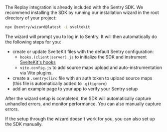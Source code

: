 The Replay integration is already included with the Sentry SDK. We recommend installing the SDK by running our installation wizard in the root directory of your project:

```bash
npx @sentry/wizard@latest -i sveltekit
```

The wizard will prompt you to log in to Sentry. It will then automatically do the following steps for you:

- create or update SvelteKit files with the default Sentry configuration:
  - `hooks.(client|server).js` to initialize the SDK and instrument [SvelteKit's hooks](https://kit.svelte.dev/docs/hooks)
  - `vite.config.js` to add source maps upload and auto-instrumentation via Vite plugins.
- create a `.sentryclirc` file with an auth token to upload source maps (this file is automatically added to `.gitignore`)
- add an example page to your app to verify your Sentry setup

After the wizard setup is completed, the SDK will automatically capture unhandled errors, and monitor performance.
You can also <PlatformLink to="/usage/">manually capture errors</PlatformLink>.

<Alert>

If the setup through the wizard doesn't work for you, you can also <PlatformLink to="/manual-setup/">set up the SDK manually</PlatformLink>.

</Alert>
